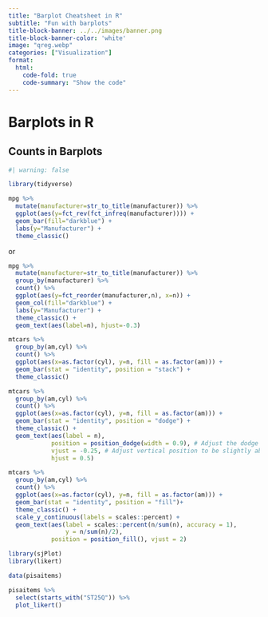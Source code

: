 ```yaml
---
title: "Barplot Cheatsheet in R"
subtitle: "Fun with barplots"
title-block-banner: ../../images/banner.png
title-block-banner-color: 'white'
image: "qreg.webp"
categories: ["Visualization"]
format:
  html:
    code-fold: true
    code-summary: "Show the code"
---
```

  

# Barplots in R


## Counts in Barplots

```r
#| warning: false

library(tidyverse)

mpg %>% 
  mutate(manufacturer=str_to_title(manufacturer)) %>% 
  ggplot(aes(y=fct_rev(fct_infreq(manufacturer)))) +
  geom_bar(fill="darkblue") +
  labs(y="Manufacturer") +
  theme_classic() 
```

or

```r
mpg %>% 
  mutate(manufacturer=str_to_title(manufacturer)) %>% 
  group_by(manufacturer) %>% 
  count() %>% 
  ggplot(aes(y=fct_reorder(manufacturer,n), x=n)) +
  geom_col(fill="darkblue") +
  labs(y="Manufacturer") +
  theme_classic() +
  geom_text(aes(label=n), hjust=-0.3)

```



```r
mtcars %>% 
  group_by(am,cyl) %>% 
  count() %>% 
  ggplot(aes(x=as.factor(cyl), y=n, fill = as.factor(am))) +
  geom_bar(stat = "identity", position = "stack") +
  theme_classic() 
```



```r
mtcars %>% 
  group_by(am,cyl) %>% 
  count() %>% 
  ggplot(aes(x=as.factor(cyl), y=n, fill = as.factor(am))) +
  geom_bar(stat = "identity", position = "dodge") +
  theme_classic() +
  geom_text(aes(label = n), 
            position = position_dodge(width = 0.9), # Adjust the dodge width if necessary
            vjust = -0.25, # Adjust vertical position to be slightly above the bars
            hjust = 0.5)
```


```r
mtcars %>% 
  group_by(am,cyl) %>% 
  count() %>% 
  ggplot(aes(x=as.factor(cyl), y=n, fill = as.factor(am))) +
  geom_bar(stat = "identity", position = "fill")+
  theme_classic() +
  scale_y_continuous(labels = scales::percent) +
  geom_text(aes(label = scales::percent(n/sum(n), accuracy = 1), 
                y = n/sum(n)/2), 
            position = position_fill(), vjust = 2)

```

```r
library(sjPlot)
library(likert)  

data(pisaitems) 

pisaitems %>% 
  select(starts_with("ST25Q")) %>% 
  plot_likert()

```






